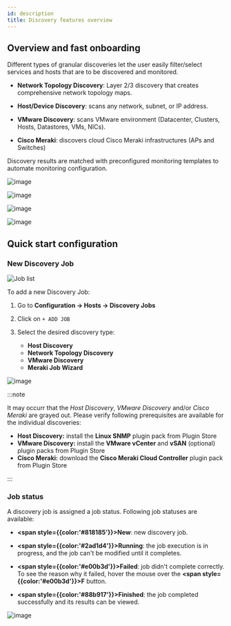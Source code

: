 ---
id: description
title: Discovery features overview
---

## Overview and fast onboarding

Different types of granular discoveries let the user easily filter/select services and hosts that are to be discovered and monitored.

* **Network Topology Discovery**: Layer 2/3 discovery that creates comprehensive network topology maps.

* **Host/Device Discovery**: scans any network, subnet, or IP address.

* **VMware Discovery**: scans VMware environment (Datacenter, Clusters, Hosts, Datastores, VMs, NICs).

* **Cisco Meraki**: discovers cloud Cisco Meraki infrastructures (APs and Switches)

Discovery results are matched with preconfigured monitoring templates to automate monitoring configuration.

![image](../../assets/discovery/nedi_example.png)

![image](../../assets/discovery/host_discovery.png)

![image](../../assets/discovery/vm_result.png)

![image](../../assets/discovery/meraki15.png)

## Quick start configuration

### New Discovery Job

![Job list](../../assets/discovery/list.png)

To add a new Discovery Job:

1. Go to **Configuration -> Hosts -> Discovery Jobs**
2. Click on `+ ADD JOB`
3. Select the desired discovery type:

    * **Host Discovery**
    * **Network Topology Discovery**
    * **VMware Discovery**
    * **Meraki Job Wizard**

![image](../../assets/discovery/add_discovery.png)

:::note

It may occurr that the *Host Discovery*, *VMware Discovery* and/or *Cisco Meraki* are grayed out.
Please verify following prerequisites are available for the individual discoveries:

* **Host Discovery:** install the **Linux SNMP** plugin pack from Plugin Store
* **VMware Discovery:** install the **VMware vCenter** and **vSAN** (optional) plugin packs from Plugin Store
* **Cisco Meraki:** download the **Cisco Meraki Cloud Controller** plugin pack from Plugin Store

:::

### Job status

A discovery job is assigned a job status. Following job statuses are available:

* <strong><span style={{color:'#818185'}}>New</span></strong>: new discovery job.

* <strong><span style={{color:'#2ad1d4'}}>Running</span></strong>: the job execution is in progress, and the job can't be modified until it completes.

* <strong><span style={{color:'#e00b3d'}}>Failed</span></strong>: job didn't complete correctly.
    To see the reason why it failed, hover the mouse over the <strong><span style={{color:'#e00b3d'}}>F</span></strong> button.

* <strong><span style={{color:'#88b917'}}>Finished</span></strong>: the job completed successfully and its results can be viewed.

![image](../../assets/discovery/discovery_status.png)
